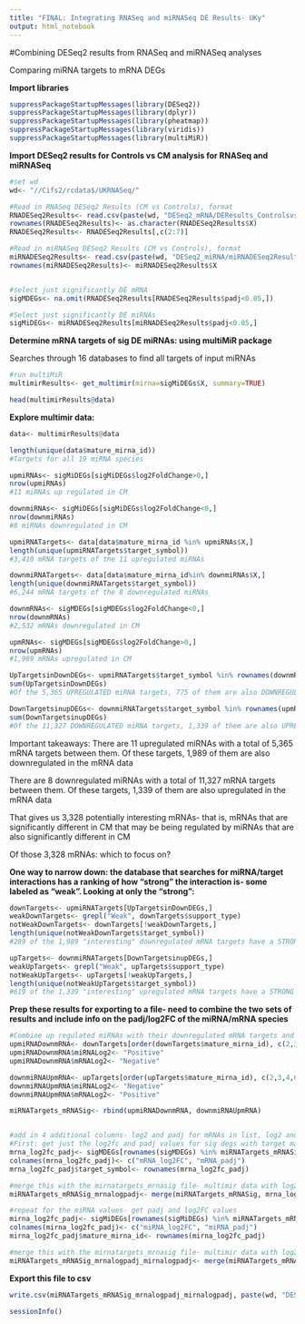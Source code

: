 ```yaml
---
title: "FINAL: Integrating RNASeq and miRNASeq DE Results- UKy"
output: html_notebook
---
```


#Combining DESeq2 results from RNASeq and miRNASeq analyses

Comparing miRNA targets to mRNA DEGs

**Import libraries**
```r
suppressPackageStartupMessages(library(DESeq2))
suppressPackageStartupMessages(library(dplyr))
suppressPackageStartupMessages(library(pheatmap))
suppressPackageStartupMessages(library(viridis))
suppressPackageStartupMessages(library(multiMiR))
```


**Import DESeq2 results for Controls vs CM analysis for RNASeq and miRNASeq**
```r
#set wd
wd<- "//Cifs2/rcdata$/UKRNASeq/"

#Read in RNASeq DESeq2 Results (CM vs Controls), format
RNADESeq2Results<- read.csv(paste(wd, "DESeq2_mRNA/DEResults_ControlsvsCM_AllGenes.csv", sep =""))
rownames(RNADESeq2Results)<- as.character(RNADESeq2Results$X)
RNADESeq2Results<- RNADESeq2Results[,c(2:7)]

#Read in miRNASeq DESeq2 Results (CM vs Controls), format
miRNADESeq2Results<- read.csv(paste(wd, "DESeq2_miRNA/miRNADESeq2Results_ControlsvsCM.csv", sep =""))
rownames(miRNADESeq2Results)<- miRNADESeq2Results$X


#select just significantly DE mRNA
sigMDEGs<- na.omit(RNADESeq2Results[RNADESeq2Results$padj<0.05,])

#Select just significantly DE miRNAs
sigMiDEGs<- miRNADESeq2Results[miRNADESeq2Results$padj<0.05,]
```

**Determine mRNA targets of sig DE miRNAs: using multiMiR package**

Searches through 16 databases to find all targets of input miRNAs
```r
#run multiMiR
multimirResults<- get_multimir(mirna=sigMiDEGs$X, summary=TRUE)

head(multimirResults@data)
```


**Explore multimir data:**
```r
data<- multimirResults@data

length(unique(data$mature_mirna_id))
#Targets for all 19 miRNA species 

upmiRNAs<- sigMiDEGs[sigMiDEGs$log2FoldChange>0,]
nrow(upmiRNAs)
#11 miRNAs up regulated in CM

downmiRNAs<- sigMiDEGs[sigMiDEGs$log2FoldChange<0,]
nrow(downmiRNAs)
#8 miRNAs downregulated in CM

upmiRNATargets<- data[data$mature_mirna_id %in% upmiRNAs$X,]
length(unique(upmiRNATargets$target_symbol))
#3,410 mRNA targets of the 11 upregulated miRNAs

downmiRNATargets<- data[data$mature_mirna_id%in% downmiRNAs$X,]
length(unique(downmiRNATargets$target_symbol))
#6,244 mRNA targets of the 8 downregulated miRNAs

downmRNAs<- sigMDEGs[sigMDEGs$log2FoldChange<0,]
nrow(downmRNAs)
#2,532 mRNAs downregulated in CM

upmRNAs<- sigMDEGs[sigMDEGs$log2FoldChange>0,]
nrow(upmRNAs)
#1,989 mRNAs upregulated in CM

UpTargetsinDownDEGs<- upmiRNATargets$target_symbol %in% rownames(downmRNAs)
sum(UpTargetsinDownDEGs)
#Of the 5,365 UPREGULATED miRNA targets, 775 of them are also DOWNREGULATED in the mRNA data

DownTargetsinupDEGs<- downmiRNATargets$target_symbol %in% rownames(upmRNAs)
sum(DownTargetsinupDEGs)
#Of the 11,327 DOWNREGULATED miRNA targets, 1,339 of them are also UPREGULATED in the mRNA data
```

Important takeaways:
There are 11 upregulated miRNAs with a total of 5,365 mRNA targets between them. Of these targets, 1,989 of them are also downregulated in the mRNA data

There are 8 downregulated miRNAs with a total of 11,327 mRNA targets between them. Of these targets, 1,339 of them are also upregulated in the mRNA data

That gives us 3,328 potentially interesting mRNAs- that is, mRNAs that are significantly different in CM that may be being regulated by miRNAs that are also significantly different in CM

Of those 3,328 mRNAs: which to focus on?

**One way to narrow down: the database that searches for miRNA/target interactions has a ranking of how "strong" the interaction is- some labeled as "weak". Looking at only the "strong":**
```r
downTargets<- upmiRNATargets[UpTargetsinDownDEGs,]
weakDownTargets<- grepl("Weak", downTargets$support_type)
notWeakDownTargets<- downTargets[!weakDownTargets,]
length(unique(notWeakDownTargets$target_symbol))
#289 of the 1,989 "interesting" downregulated mRNA targets have a STRONG support type for interacting with their upregulated miRNA

upTargets<- downmiRNATargets[DownTargetsinupDEGs,]
weakUpTargets<- grepl("Weak", upTargets$support_type)
notWeakUpTargets<- upTargets[!weakUpTargets,]
length(unique(notWeakUpTargets$target_symbol))
#619 of the 1,339 "interesting" upregulated mRNA targets have a STRONG support type for interacting with their downregulated miRNA
```



**Prep these results for exporting to a file- need to combine the two sets of results and include info on the padj/log2FC of the miRNA/mRNA species**
```r
#Combine up regulated miRNAs with their downregulated mRNA targets and downregulated miRNAs with their upregualted mRNA targets
upmiRNADownmRNA<- downTargets[order(downTargets$mature_mirna_id), c(2,3,4,6,7,8)]
upmiRNADownmRNA$miRNALog2<- "Positive"
upmiRNADownmRNA$mRNALog2<- "Negative"

downmiRNAUpmRNA<- upTargets[order(upTargets$mature_mirna_id), c(2,3,4,6,7,8)]
downmiRNAUpmRNA$miRNALog2<- "Negative"
downmiRNAUpmRNA$mRNALog2<- "Positive"

miRNATargets_mRNASig<- rbind(upmiRNADownmRNA, downmiRNAUpmRNA)


#add in 4 additional columns- log2 and padj for mRNAs in list, log2 and padj for miRNAs in list
#First: get just the log2fc and padj values for sig degs with target matches (i.e., all targets in the "mirnaTargets_mrnaSig" file)
mrna_log2fc_padj<- sigMDEGs[rownames(sigMDEGs) %in% miRNATargets_mRNASig$target_symbol, c(2,6)]
colnames(mrna_log2fc_padj)<- c("mRNA_log2FC", "mRNA_padj")
mrna_log2fc_padj$target_symbol<- rownames(mrna_log2fc_padj)

#merge this with the mirnatargets_mrnasig file- multimir data with log2/padj data
miRNATargets_mRNASig_mrnalogpadj<- merge(miRNATargets_mRNASig, mrna_log2fc_padj, by= "target_symbol")

#repeat for the miRNA values- get padj and log2FC values
mirna_log2fc_padj<- sigMiDEGs[rownames(sigMiDEGs) %in% miRNATargets_mRNASig$mature_mirna_id, c(3,7)]
colnames(mirna_log2fc_padj)<- c("miRNA_log2FC", "miRNA_padj")
mirna_log2fc_padj$mature_mirna_id<- rownames(mirna_log2fc_padj)

#merge this with the mirnatargets_mrnasig file- multimir data with log2/padj data
miRNATargets_mRNASig_mrnalogpadj_mirnalogpadj<- merge(miRNATargets_mRNASig_mrnalogpadj, mirna_log2fc_padj, by= "mature_mirna_id")

```


**Export this file to csv**
```r
write.csv(miRNATargets_mRNASig_mrnalogpadj_mirnalogpadj, paste(wd, "DESeq2_miRNA/multiMiR/multimirResults_log2padj.csv", sep =""))
```

```r
sessionInfo()
```

